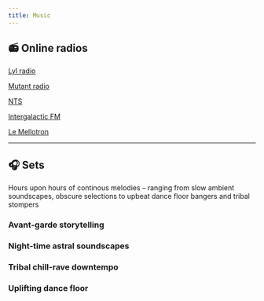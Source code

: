 ```yaml
---
title: Music
---
```


<Headline
  title="Music"
  headline="A selection of favorite tunes and sound explorations"
/>

## 📻️ Online radios

[Lyl radio](https://lyl.live/)

[Mutant radio](https://mutantradio.net/)

[NTS](https://www.nts.live/)

[Intergalactic FM](https://www.intergalactic.fm/)

[Le Mellotron](https://www.lemellotron.com/)

---

## 🎧 Sets

Hours upon hours of continous melodies – ranging from slow ambient soundscapes, obscure selections to upbeat dance floor bangers and tribal stompers

### Avant-garde storytelling

<Soundcloud url="https://soundcloud.com/iljapanic/sets/storytelling" />

### Night-time astral soundscapes

<Soundcloud url="https://soundcloud.com/iljapanic/sets/astral" />


### Tribal chill-rave downtempo

<Soundcloud url="https://soundcloud.com/iljapanic/sets/chillrave" />


### Uplifting dance floor

<Soundcloud url="https://soundcloud.com/iljapanic/sets/uplifting-dance" />
